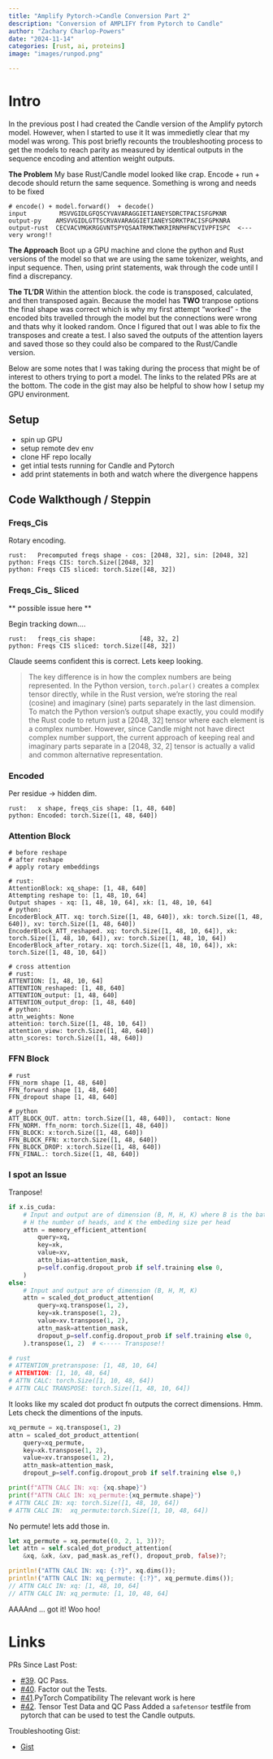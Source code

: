 ```yaml
---
title: "Amplify Pytorch->Candle Conversion Part 2"
description: "Conversion of AMPLIFY from Pytorch to Candle"
author: "Zachary Charlop-Powers"
date: "2024-11-14"
categories: [rust, ai, proteins]
image: "images/runpod.png"

---
```



# Intro

In the previous post I had created the Candle version of the Amplify pytorch model. However, when
I started to use it It was immedietly clear that my model was wrong. This post briefly recounts
the troubleshooting process to get the models to reach parity as measured
by identical outputs in the sequence encoding and attention weight outputs.

__The Problem__ My base Rust/Candle model looked like crap. Encode + run + decode should return the same sequence.
Something is wrong and needs to be fixed

```shell
# encode() + model.forward()  + decode()
input         MSVVGIDLGFQSCYVAVARAGGIETIANEYSDRCTPACISFGPKNR
output-py    AMSVVGIDLGTTSCRVAVARAGGIETIANEYSDRKTPACISFGPKNRA
output-rust  CECVACVMGKRGGVNTSPYQSAATRMKTWKRIRNPHFNCVIVPFISPC  <--- very wrong!!
```

__The Approach__ Boot up a GPU machine and clone the python and Rust versions of the model so that we are
using the same tokenizer, weights, and input sequence. Then, using print statements, wak through the code until I find
a discrepancy.


__The TL'DR__ Within the attention block. the code is transposed, calculated, and then transposed again. Because
 the model has __TWO__ tranpose options the final shape was correct which is why my first attempt "worked" - the encoded
 bits travelled through the model but the connections were wrong and thats why it looked random. Once I figured that out I was
 able to fix the transposes and create a test. I also saved the outputs of the attention layers and saved those so they could
 also be compared to the Rust/Candle version.


Below are some notes that I was taking during the process that might be of interest to others trying to port a model. The links to
the related PRs are at the bottom. The code in the gist may also be helpful to show how I setup my GPU environment.




## Setup

- spin up GPU
- setup remote dev env
- clone HF repo locally
- get intial tests running for Candle and Pytorch
- add print statements in both and watch where the divergence happens


## Code Walkthough / Steppin

### Freqs_Cis

Rotary encoding.

```shell
rust:   Precomputed freqs shape - cos: [2048, 32], sin: [2048, 32]
python: Freqs CIS: torch.Size([2048, 32]
python: Freqs CIS sliced: torch.Size([48, 32])
```

### Freqs_Cis_ Sliced

** possible issue here **

Begin tracking down....

```
rust:   freqs_cis shape:            [48, 32, 2]
python: Freqs CIS sliced: torch.Size([48, 32])
```

Claude seems confident this is correct. Lets keep looking.

> The key difference is in how the complex numbers are being represented. In the Python version, `torch.polar()` creates a complex tensor directly, while in the Rust version, we're storing the real (cosine) and imaginary (sine) parts separately in the last dimension. To match the Python version's output shape exactly, you could modify the Rust code to return just a [2048, 32] tensor where each element is a complex number. However, since Candle might not have direct complex number support, the current approach of keeping real and imaginary parts separate in a [2048, 32, 2] tensor is actually a valid and common alternative representation.


### Encoded

Per residue -> hidden dim.

```
rust:   x shape, freqs_cis shape: [1, 48, 640]
python: Encoded: torch.Size([1, 48, 640])
```

### Attention Block

```shell
# before reshape
# after reshape
# apply rotary embeddings

# rust:
AttentionBlock: xq_shape: [1, 48, 640]
Attempting reshape to: [1, 48, 10, 64]
Output shapes - xq: [1, 48, 10, 64], xk: [1, 48, 10, 64]
# python:
EncoderBlock_ATT. xq: torch.Size([1, 48, 640]), xk: torch.Size([1, 48, 640]), xv: torch.Size([1, 48, 640])
EncoderBlock_ATT_reshaped. xq: torch.Size([1, 48, 10, 64]), xk: torch.Size([1, 48, 10, 64]), xv: torch.Size([1, 48, 10, 64])
EncoderBlock_after_rotary. xq: torch.Size([1, 48, 10, 64]), xk: torch.Size([1, 48, 10, 64])
```


```shell
# cross attention
# rust:
ATTENTION: [1, 48, 10, 64]
ATTENTION_reshaped: [1, 48, 640]
ATTENTION_output: [1, 48, 640]
ATTENTION_output_drop: [1, 48, 640]
# python:
attn_weights: None
attention: torch.Size([1, 48, 10, 64])
attention_view: torch.Size([1, 48, 640])
attn_scores: torch.Size([1, 48, 640])
```

### FFN Block

```shell
# rust
FFN_norm shape [1, 48, 640]
FFN_forward shape [1, 48, 640]
FFN_dropout shape [1, 48, 640]

# python
ATT_BLOCK_OUT. attn: torch.Size([1, 48, 640]),  contact: None
FFN_NORM. ffn_norm: torch.Size([1, 48, 640])
FFN_BLOCK: x:torch.Size([1, 48, 640])
FFN_BLOCK_FFN: x:torch.Size([1, 48, 640])
FFN_BLOCK_DROP: x:torch.Size([1, 48, 640])
FFN_FINAL.: torch.Size([1, 48, 640])
```


### I spot an Issue

Tranpose!

```python
if x.is_cuda:
    # Input and output are of dimension (B, M, H, K) where B is the batch size, M the sequence length,
    # H the number of heads, and K the embeding size per head
    attn = memory_efficient_attention(
        query=xq,
        key=xk,
        value=xv,
        attn_bias=attention_mask,
        p=self.config.dropout_prob if self.training else 0,
    )
else:
    # Input and output are of dimension (B, H, M, K)
    attn = scaled_dot_product_attention(
        query=xq.transpose(1, 2),
        key=xk.transpose(1, 2),
        value=xv.transpose(1, 2),
        attn_mask=attention_mask,
        dropout_p=self.config.dropout_prob if self.training else 0,
    ).transpose(1, 2)  # <----- Transpose!!

# rust
# ATTENTION_pretranspose: [1, 48, 10, 64]
# ATTENTION: [1, 10, 48, 64]
# ATTN CALC: torch.Size([1, 10, 48, 64])
# ATTN CALC TRANSPOSE: torch.Size([1, 48, 10, 64])
```

It looks like my scaled dot product fn outputs the correct dimensions. Hmm. Lets
check the dimentions of the inputs.



```python
xq_permute = xq.transpose(1, 2)
attn = scaled_dot_product_attention(
    query=xq_permute,
    key=xk.transpose(1, 2),
    value=xv.transpose(1, 2),
    attn_mask=attention_mask,
    dropout_p=self.config.dropout_prob if self.training else 0,)

print(f"ATTN CALC IN: xq: {xq.shape}")
print(f"ATTN CALC IN: xq_permute:{xq_permute.shape}")
# ATTN CALC IN: xq: torch.Size([1, 48, 10, 64])
# ATTN CALC IN:  xq_permute:torch.Size([1, 10, 48, 64])
```

No permute! lets add those in.

```rust
let xq_permute = xq.permute((0, 2, 1, 3))?;
let attn = self.scaled_dot_product_attention(
    &xq, &xk, &xv, pad_mask.as_ref(), dropout_prob, false)?;

println!("ATTN CALC IN: xq: {:?}", xq.dims());
println!("ATTN CALC IN: xq_permute: {:?}", xq_permute.dims());
// ATTN CALC IN: xq: [1, 48, 10, 64]
// ATTN CALC IN: xq_permute: [1, 10, 48, 64]
```


AAAAnd ... got it! Woo hoo!






# Links

PRs Since Last Post:

- [#39](https://github.com/zachcp/ferritin/pull/39/files). QC Pass.
- [#40](https://github.com/zachcp/ferritin/pull/40/files). Factor out the Tests.
- [#41](https://github.com/zachcp/ferritin/pull/41/files).PyTorch Compatibility  The relevant work is here
- [#42](https://github.com/zachcp/ferritin/pull/42/files). Tensor Test Data and QC Pass  Added a `safetensor` testfile from pytorch that can be used to test the Candle outputs.

Troubleshooting Gist:

- [Gist](https://gist.github.com/zachcp/c731fdf837465aa5a44e6ecaed8e99fa)



[AmplifyGH]: https://github.com/chandar-lab/AMPLIFY/blob/rc-0.1/src/amplify/model/amplify.py
[AmplifyHF]: https://huggingface.co/chandar-lab/AMPLIFY_120M
